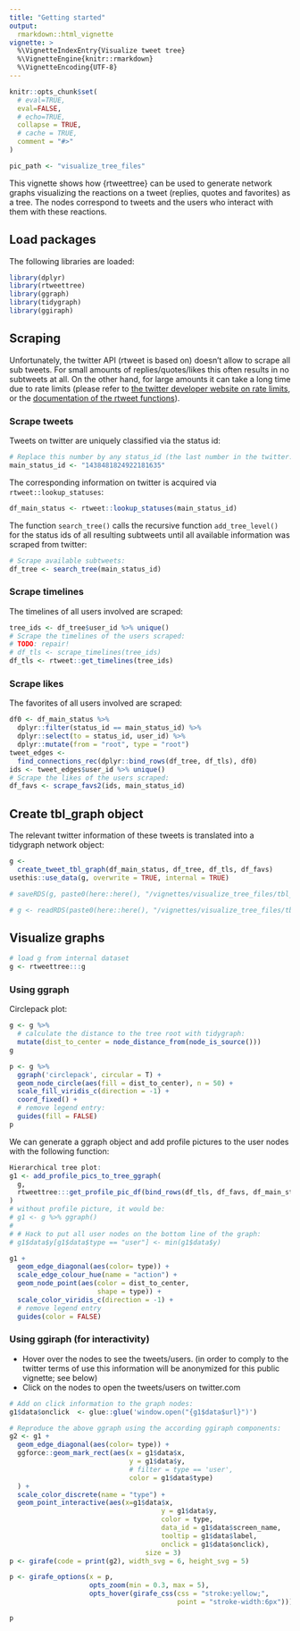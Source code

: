 ```yaml
---
title: "Getting started"
output: 
  rmarkdown::html_vignette
vignette: >
  %\VignetteIndexEntry{Visualize tweet tree}
  %\VignetteEngine{knitr::rmarkdown}
  %\VignetteEncoding{UTF-8}
---
```


```r
knitr::opts_chunk$set(
  # eval=TRUE,
  eval=FALSE,
  # echo=TRUE,
  collapse = TRUE,
  # cache = TRUE,
  comment = "#>"
)

pic_path <- "visualize_tree_files"
```

This vignette shows how {rtweettree} can be used to generate network graphs visualizing the reactions on a tweet (replies, quotes and favorites) as a tree. The nodes correspond to tweets and the users who interact with them with these reactions. 


## Load packages

The following libraries are loaded:

```r
library(dplyr)
library(rtweettree)
library(ggraph)
library(tidygraph)
library(ggiraph)
```

## Scraping 

Unfortunately, the twitter API (rtweet is based on) doesn't allow to scrape all sub tweets. 
For small amounts of replies/quotes/likes this often results in no subtweets at all.
On the other hand, for large amounts it can take a long time due to rate limits (please refer to [the twitter developer website on rate limits](https://developer.twitter.com/en/docs/basics/rate-limiting), or the [documentation of the rtweet functions](https://docs.ropensci.org/rtweet/reference/index.html)).

### Scrape tweets

Tweets on twitter are uniquely classified via the status id:

```r
# Replace this number by any status_id (the last number in the twitter.com url of a tweet):
main_status_id <- "1438481824922181635"
```

The corresponding information on twitter is acquired via `rtweet::lookup_statuses`:

```r
df_main_status <- rtweet::lookup_statuses(main_status_id)
```

The function `search_tree()` calls the recursive function `add_tree_level()` for the status ids of all resulting subtweets until all available information was scraped from twitter:

```r
# Scrape available subtweets:
df_tree <- search_tree(main_status_id)
```

### Scrape timelines

The timelines of all users involved are scraped:

```r
tree_ids <- df_tree$user_id %>% unique()
# Scrape the timelines of the users scraped:
# TODO: repair!
# df_tls <- scrape_timelines(tree_ids)
df_tls <- rtweet::get_timelines(tree_ids)
```

### Scrape likes

The favorites of all users involved are scraped:

```r
df0 <- df_main_status %>%
  dplyr::filter(status_id == main_status_id) %>%
  dplyr::select(to = status_id, user_id) %>%
  dplyr::mutate(from = "root", type = "root")
tweet_edges <-
  find_connections_rec(dplyr::bind_rows(df_tree, df_tls), df0)
ids <- tweet_edges$user_id %>% unique()
# Scrape the likes of the users scraped:
df_favs <- scrape_favs2(ids, main_status_id)
```

## Create tbl_graph object

The relevant twitter information of these tweets is translated into a tidygraph network object: 

```r
g <- 
  create_tweet_tbl_graph(df_main_status, df_tree, df_tls, df_favs)
usethis::use_data(g, overwrite = TRUE, internal = TRUE)
```

```r
# saveRDS(g, paste0(here::here(), "/vignettes/visualize_tree_files/tbl_graph.RDS"))
```


```r
# g <- readRDS(paste0(here::here(), "/vignettes/visualize_tree_files/tbl_graph.RDS"))
```



## Visualize graphs

```r
# load g from internal dataset
g <- rtweettree:::g
```

### Using ggraph

Circlepack plot:

```r
g <- g %>%     
  # calculate the distance to the tree root with tidygraph:
  mutate(dist_to_center = node_distance_from(node_is_source()))
g
```


```r

p <- g %>%
  ggraph('circlepack', circular = T) +
  geom_node_circle(aes(fill = dist_to_center), n = 50) +
  scale_fill_viridis_c(direction = -1) +
  coord_fixed() + 
  # remove legend entry:
  guides(fill = FALSE)
p
```

We can generate a ggraph object and add profile pictures to the user nodes with the following function: 

```r

Hierarchical tree plot:
g1 <- add_profile_pics_to_tree_ggraph(
  g,
  rtweettree:::get_profile_pic_df(bind_rows(df_tls, df_favs, df_main_status))
)
# without profile picture, it would be:
# g1 <- g %>% ggraph()
# 
# # Hack to put all user nodes on the bottom line of the graph:
# g1$data$y[g1$data$type == "user"] <- min(g1$data$y)

g1 +
  geom_edge_diagonal(aes(color= type)) +
  scale_edge_colour_hue(name = "action") +
  geom_node_point(aes(color = dist_to_center,
                      shape = type)) + 
  scale_color_viridis_c(direction = -1) +
  # remove legend entry
  guides(color = FALSE)
```


### Using ggiraph (for interactivity)

* Hover over the nodes to see the tweets/users. (in order to comply to the twitter terms of use this information will be anonymized for this public vignette; see below)
* Click on the nodes to open the tweets/users on twitter.com

```r
# Add on click information to the graph nodes:
g1$data$onclick  <- glue::glue('window.open("{g1$data$url}")')

# Reproduce the above ggraph using the according ggiraph components:
g2 <- g1 +
  geom_edge_diagonal(aes(color= type)) +
  ggforce::geom_mark_rect(aes(x = g1$data$x,
                              y = g1$data$y,
                              # filter = type == 'user',
                              color = g1$data$type)
  ) +
  scale_color_discrete(name = "type") +
  geom_point_interactive(aes(x=g1$data$x,
                                      y = g1$data$y,
                                      color = type,
                                      data_id = g1$data$screen_name,
                                      tooltip = g1$data$label,
                                      onclick = g1$data$onclick),
                                  size = 3)
p <- girafe(code = print(g2), width_svg = 6, height_svg = 5)

p <- girafe_options(x = p,
                    opts_zoom(min = 0.3, max = 5),
                    opts_hover(girafe_css(css = "stroke:yellow;",
                                          point = "stroke-width:6px")))

p
```
